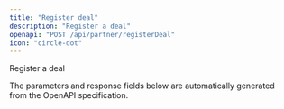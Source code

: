 ```yaml
---
title: "Register deal"
description: "Register a deal"
openapi: "POST /api/partner/registerDeal"
icon: "circle-dot"
---
```


Register a deal

<Note>
The parameters and response fields below are automatically generated from the OpenAPI specification.
</Note>
